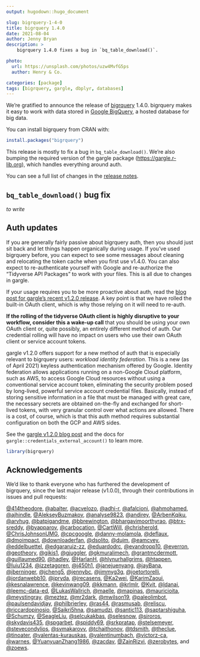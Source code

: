 ```yaml
---
output: hugodown::hugo_document

slug: bigrquery-1-4-0
title: bigrquery 1.4.0
date: 2021-08-04
author: Jenny Bryan
description: >
    bigrquery 1.4.0 fixes a bug in `bq_table_download()`.

photo:
  url: https://unsplash.com/photos/uzw4MvfG5ps
  author: Henry & Co.

categories: [package] 
tags: [bigrquery, gargle, dbplyr, databases]
---
```


We're gratified to announce the release of [bigrquery](https://bigrquery.r-dbi.org) 1.4.0.
bigrquery makes it easy to work with data stored in [Google BigQuery](https://developers.google.com/bigquery/), a hosted database for big data.

You can install bigrquery from CRAN with:

```r
install.packages("bigrquery")
```

This release is mostly to fix a bug in `bq_table_download()`.
We're also bumping the required version of the gargle package (<https://gargle.r-lib.org>), which handles everything around auth.

You can see a full list of changes in the [release notes](https://bigrquery.r-dbi.org/news/index.html).

## `bq_table_download()` bug fix

*to write*

## Auth updates

If you are generally fairly passive about bigrquery auth, then you should just sit back and let things happen organically during usage.
If you've used bigrquery before, you can expect to see some messages about 
cleaning and relocating the token cache when you first use v1.4.0.
You can also expect to re-authenticate yourself with Google and re-authorize the "Tidyverse API Packages" to work with your files.
This is all due to changes in gargle.

If your usage requires you to be more proactive about auth, read the [blog post for gargle's recent v1.2.0 release](https://www.tidyverse.org/blog/2021/07/gargle-1-2-0/).
A key point is that we have rolled the built-in OAuth client, which is why those relying on it will need to re-auth.

**If the rolling of the tidyverse OAuth client is highly disruptive to your workflow, consider this a wake-up call** that you should be using your own OAuth client or, quite possibly, an entirely different method of auth.
Our credential rolling will have no impact on users who use their own OAuth client or service account tokens.

gargle v1.2.0 offers support for a new method of auth that is especially relevant to bigrquery users: *workload identity federation*.
This is a new (as of April 2021) keyless authentication mechanism offered by Google.
Identity federation allows applications running on a non-Google Cloud platform, such as AWS, to access Google Cloud resources without using a conventional service account token, eliminating the security problem posed by long-lived, powerful service account credential files.
Basically, instead of storing sensitive information in a file that must be managed with great care, the necessary secrets are obtained on-the-fly and exchanged for short-lived tokens, with very granular control over what actions are allowed.
There is a cost, of course, which is that this auth method requires substantial configuration on both the GCP and AWS sides.

See the [gargle v1.2.0 blog post](https://www.tidyverse.org/blog/2021/07/gargle-1-2-0/) and the docs for `gargle::credentials_external_account()` to learn more.

```r
library(bigrquery)
```

## Acknowledgements

We'd like to thank everyone who has furthered the development of bigrquery, since the last major release (v1.0.0), through their contributions in issues and pull requests:

[&#x0040;414theodore](https://github.com/414theodore), [&#x0040;abalter](https://github.com/abalter), [&#x0040;acvelozo](https://github.com/acvelozo), [&#x0040;adhi-r](https://github.com/adhi-r), [&#x0040;afalcioni](https://github.com/afalcioni), [&#x0040;ahmohamed](https://github.com/ahmohamed), [&#x0040;ajhindle](https://github.com/ajhindle), [&#x0040;AlekseyBuzmakov](https://github.com/AlekseyBuzmakov), [&#x0040;analyse9823](https://github.com/analyse9823), [&#x0040;andirey](https://github.com/andirey), [&#x0040;ArbenKqiku](https://github.com/ArbenKqiku), [&#x0040;arvhug](https://github.com/arvhug), [&#x0040;batpigandme](https://github.com/batpigandme), [&#x0040;bbrewington](https://github.com/bbrewington), [&#x0040;bhargavimoorthyrao](https://github.com/bhargavimoorthyrao), [&#x0040;btrx-sreddy](https://github.com/btrx-sreddy), [&#x0040;byapparov](https://github.com/byapparov), [&#x0040;carbocation](https://github.com/carbocation), [&#x0040;CartWill](https://github.com/CartWill), [&#x0040;chrisherold](https://github.com/chrisherold), [&#x0040;ChrisJohnsonUMG](https://github.com/ChrisJohnsonUMG), [&#x0040;cpcgoogle](https://github.com/cpcgoogle), [&#x0040;danny-molamola](https://github.com/danny-molamola), [&#x0040;deflaux](https://github.com/deflaux), [&#x0040;dmoimpact](https://github.com/dmoimpact), [&#x0040;downloaderfan](https://github.com/downloaderfan), [&#x0040;dsolito](https://github.com/dsolito), [&#x0040;dujm](https://github.com/dujm), [&#x0040;eamcvey](https://github.com/eamcvey), [&#x0040;eddelbuettel](https://github.com/eddelbuettel), [&#x0040;edgararuiz-zz](https://github.com/edgararuiz-zz), [&#x0040;eduardodrc](https://github.com/eduardodrc), [&#x0040;evandropp10](https://github.com/evandropp10), [&#x0040;everron](https://github.com/everron), [&#x0040;geotheory](https://github.com/geotheory), [&#x0040;gikis1](https://github.com/gikis1), [&#x0040;gjuggler](https://github.com/gjuggler), [&#x0040;gkmuralimech](https://github.com/gkmuralimech), [&#x0040;grantmcdermott](https://github.com/grantmcdermott), [&#x0040;guillaumed90](https://github.com/guillaumed90), [&#x0040;hadley](https://github.com/hadley), [&#x0040;HarlanH](https://github.com/HarlanH), [&#x0040;hlynurhallgrims](https://github.com/hlynurhallgrims), [&#x0040;htappen](https://github.com/htappen), [&#x0040;Iuiu1234](https://github.com/Iuiu1234), [&#x0040;izzetagoren](https://github.com/izzetagoren), [&#x0040;j450h1](https://github.com/j450h1), [&#x0040;janejuenyang](https://github.com/janejuenyang), [&#x0040;jayBana](https://github.com/jayBana), [&#x0040;jberninger](https://github.com/jberninger), [&#x0040;jcheng5](https://github.com/jcheng5), [&#x0040;jennybc](https://github.com/jennybc), [&#x0040;jimmyg3g](https://github.com/jimmyg3g), [&#x0040;joetortorelli](https://github.com/joetortorelli), [&#x0040;jordanwebb10](https://github.com/jordanwebb10), [&#x0040;jpryda](https://github.com/jpryda), [&#x0040;jrecasens](https://github.com/jrecasens), [&#x0040;Ka2wei](https://github.com/Ka2wei), [&#x0040;KarimZaoui](https://github.com/KarimZaoui), [&#x0040;kesnalawrence](https://github.com/kesnalawrence), [&#x0040;kevinwang09](https://github.com/kevinwang09), [&#x0040;kkmann](https://github.com/kkmann), [&#x0040;krlmlr](https://github.com/krlmlr), [&#x0040;Kvit](https://github.com/Kvit), [&#x0040;ldanai](https://github.com/ldanai), [&#x0040;leemc-data-ed](https://github.com/leemc-data-ed), [&#x0040;LukasWallrich](https://github.com/LukasWallrich), [&#x0040;maelle](https://github.com/maelle), [&#x0040;mapinas](https://github.com/mapinas), [&#x0040;mauricioita](https://github.com/mauricioita), [&#x0040;meystingray](https://github.com/meystingray), [&#x0040;meztez](https://github.com/meztez), [&#x0040;mr2dark](https://github.com/mr2dark), [&#x0040;mwilson19](https://github.com/mwilson19), [&#x0040;paleolimbot](https://github.com/paleolimbot), [&#x0040;paulsendavidjay](https://github.com/paulsendavidjay), [&#x0040;philbrierley](https://github.com/philbrierley), [&#x0040;ras44](https://github.com/ras44), [&#x0040;rasmusab](https://github.com/rasmusab), [&#x0040;reliscu](https://github.com/reliscu), [&#x0040;riccardopinosio](https://github.com/riccardopinosio), [&#x0040;Saikri5hna](https://github.com/Saikri5hna), [&#x0040;samudzi](https://github.com/samudzi), [&#x0040;santic113](https://github.com/santic113), [&#x0040;saptarshiguha](https://github.com/saptarshiguha), [&#x0040;Schumzy](https://github.com/Schumzy), [&#x0040;SeagleLiu](https://github.com/SeagleLiu), [&#x0040;selcukakbas](https://github.com/selcukakbas), [&#x0040;selesnow](https://github.com/selesnow), [&#x0040;siroros](https://github.com/siroros), [&#x0040;skydavis435](https://github.com/skydavis435), [&#x0040;spgarbet](https://github.com/spgarbet), [&#x0040;spiddy69](https://github.com/spiddy69), [&#x0040;srkpratap](https://github.com/srkpratap), [&#x0040;stelsemeyer](https://github.com/stelsemeyer), [&#x0040;stevecondylios](https://github.com/stevecondylios), [&#x0040;svmakarovv](https://github.com/svmakarovv), [&#x0040;tchaithonov](https://github.com/tchaithonov), [&#x0040;tdsmith](https://github.com/tdsmith), [&#x0040;theclue](https://github.com/theclue), [&#x0040;tinoater](https://github.com/tinoater), [&#x0040;valentas-kurauskas](https://github.com/valentas-kurauskas), [&#x0040;valentinumbach](https://github.com/valentinumbach), [&#x0040;victorz-ca](https://github.com/victorz-ca), [&#x0040;warnes](https://github.com/warnes), [&#x0040;YuanyuanZhang1986](https://github.com/YuanyuanZhang1986), [&#x0040;zacdav](https://github.com/zacdav), [&#x0040;ZainRizvi](https://github.com/ZainRizvi), [&#x0040;zerobytes](https://github.com/zerobytes), and [&#x0040;zoews](https://github.com/zoews).
